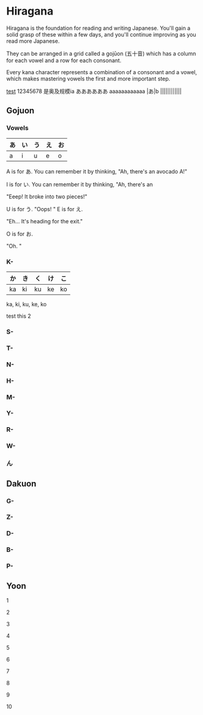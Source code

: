<Content>

# Hiragana

Hiragana is the foundation for reading and writing Japanese. You'll gain a solid grasp of these within a few days, and you'll continue improving as you read more Japanese.

They can be arranged in a grid called a gojūon (五十音) which has a column for each vowel and a row for each consonant.

Every kana character represents a combination of a consonant and a vowel, which makes mastering vowels the first and more important step.

[test](../katakana)
12345678
是奥及规模ia
ああああああ
aaaaaaaaaaaa
|あ|b
||||||||||||

## Gojuon

### Vowels

| あ  | い  | う  | え  | お  |
| --- | --- | --- | --- | --- |
| a   | i   | u   | e   | o   |

<Door index={0} />

<Initial>A</Initial> is for あ. You can remember it by thinking, "Ah, there's an
avocado A!"

<Door index={1} />

<Initial>I</Initial> is for い. You can remember it by thinking, "Ah, there's an

"Eeep! It broke into two pieces!"

<Door index={2} />
<Initial>U</Initial> is for う. "Oops! "

<Door index={3} />
<Initial>E</Initial> is for え.

"Eh... It's heading for the exit."

<Door index={4} />
<Initial>O</Initial> is for お.

"Oh. "

### K-

| か  | き  | く  | け  | こ  |
| --- | --- | --- | --- | --- |
| ka  | ki  | ku  | ke  | ko  |

ka, ki, ku, ke, ko

test this 2

### S-

### T-

### N-

### H-

### M-

### Y-

### R-

### W-

### ん

## Dakuon

### G-
### Z-
### D-
### B-
### P-

## Yoon

1

2

3

4

5

6

7

8

9

10

</Content>

<TableOfContents />
